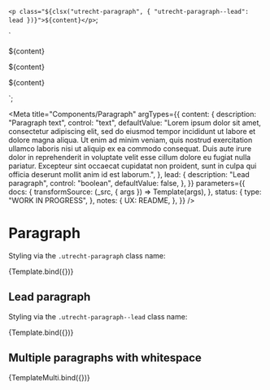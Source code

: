<!--
@license EUPL-1.2
Copyright (c) 2021 Robbert Broersma
-->


<!-- Import component and component styles -->


<!-- Import Docs -->


  `<p class="${clsx("utrecht-paragraph", { "utrecht-paragraph--lead": lead })}">${content}</p>`;

  `<p class="utrecht-paragraph utrecht-paragraph--lead">${content}</p>
<p class="utrecht-paragraph">${content}</p>
<p class="utrecht-paragraph">${content}</p>`;

<Meta
  title="Components/Paragraph"
  argTypes={{
    content: {
      description: "Paragraph text",
      control: "text",
      defaultValue:
        "Lorem ipsum dolor sit amet, consectetur adipiscing elit, sed do eiusmod tempor incididunt ut labore et dolore magna aliqua. Ut enim ad minim veniam, quis nostrud exercitation ullamco laboris nisi ut aliquip ex ea commodo consequat. Duis aute irure dolor in reprehenderit in voluptate velit esse cillum dolore eu fugiat nulla pariatur. Excepteur sint occaecat cupidatat non proident, sunt in culpa qui officia deserunt mollit anim id est laborum.",
    },
    lead: {
      description: "Lead paragraph",
      control: "boolean",
      defaultValue: false,
    },
  }}
  parameters={{
    docs: {
      transformSource: (_src, { args }) => Template(args),
    },
    status: {
      type: "WORK IN PROGRESS",
    },
    notes: {
      UX: README,
    },
  }}
/>

# Paragraph

Styling via the `.utrecht-paragraph` class name:

<Canvas>
  <Story name="Paragraph">{Template.bind({})}</Story>
</Canvas>

<ArgsTable story="Paragraph" />

## Lead paragraph

Styling via the `.utrecht-paragraph--lead` class name:

<Canvas>
  <Story name="Lead paragraph" args={{ lead: true }}>
    {Template.bind({})}
  </Story>
</Canvas>

## Multiple paragraphs with whitespace

<Canvas>
  <Story name="Multiple paragraphs">{TemplateMulti.bind({})}</Story>
</Canvas>

<ArgsTable story="Paragraph" />
